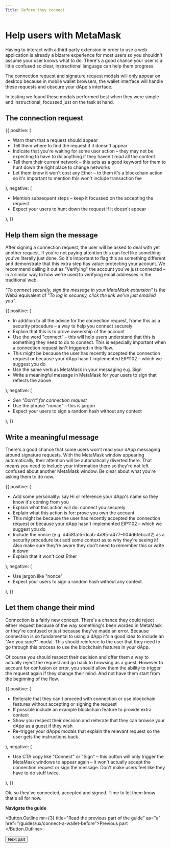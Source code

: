 ```yaml
---
Title: Before they connect
---
```



# Help users with MetaMask

Having to interact with a third party extension in order to use a web application is already a bizarre experience for most users so you shouldn't assume your user knows what to do. There's a good chance your user is a little confused so clear, instructional language can help them progress.

The connection request and signature request modals will only appear on desktop because in mobile wallet browsers, the wallet interface will handle these requests and obscure your dApp's interface.

In testing we found these modals performed best when they were simple and instructional, focussed just on the task at hand.

## The connection request

<DoDont>
  {{
    positive: (
      <Text>
      <ul>
      <li>Warn them that a request should appear</li>
        <li>Tell them where to find the request if it doesn't appear</li>
        <li>Indicate that you're waiting for some user action – they may not be expecting to have to do anything if they haven't read all the content
</li>
        <li>Tell them their current network – this acts as a good keyword for them to hunt down the right place to change networks</li>
      <li>Let them know it won't cost any Ether – to them it's a blockchain action so it's important to mention this won't include transaction fee</li>
      </ul>
      </Text>
    ),
    negative: (
    <Text>
    <ul>
    <li>Mention subsequent steps – keep it focussed on the accepting the request</li>
    <li>Expect your users to hunt down the request if it doesn't appear</li>
    </ul>
    </Text>
    ),
  }}
</DoDont>

## Help them sign the message

After signing a connection request, the user will be asked to deal with yet another request. If you're not paying attention this can feel like something you've literally just done. So it's important to flag this as something different and demonstrate that this extra step has value: protecting your account. We recommend calling it out as "Verifying" the account you've just connected – in a similar way to how we're used to verifying email addresses in the traditional web.

*"To connect securely, sign the message in your MetaMask extension"* is the Web3 equivalent of *"To log in securely, click the link we've just emailed you".*

<DoDont>
  {{
    positive: (
      <Text>
      <ul>
      <li>In addition to all the advice for the connection request, frame this as a security procedure – a way to help you connect securely</li>
        <li>Explain that this is to prove ownership of the account</li>
        <li>Use the word "connect" – this will help users understand that this is something they need to do to connect. This is especially important when a connection request isn't triggered in this flow.
</li>
        <li>This might be because the user has recently accepted the connection request or because your dApp hasn't implemented <Link href="https://medium.com/metamask/eip-1102-preparing-your-dapp-5027b2c9ed76"
  target="_blank"
  title="Read about EIP1102 on Medium">EIP1102</Link> – which we suggest you do</li>
      <li>Use the same verb as MetaMask in your messaging e.g. Sign</li>
      <li>Write a meaningful message in MetaMask for your users to sign that reflects the above</li>
      </ul>
      </Text>
    ),
    negative: (
    <Text>
    <ul>
    <li><em>See "Don't" for connection request</em></li>
    <li>Use the phrase "nonce" – this is jargon</li>
    <li>Expect your users to sign a random hash without any context</li>
    </ul>
    </Text>
    ),
  }}
</DoDont>

## Write a meaningful message

There's a good chance that some users won't read your dApp messaging around signature requests. With the MetaMask window appearing automatically, their attention will be automatically diverted there. That means you need to include your information there so they're not left confused about another MetaMask window. Be clear about what you're asking them to do now.

<DoDont>
  {{
    positive: (
      <Text>
      <ul>
      <li>Add some personality: say Hi or reference your dApp's name so they know it's coming from you</li>
        <li>Explain what this action will do: connect you securely</li>
        <li>Explain what this action is for: prove you own the account</li>
        <li>This might be because the user has recently accepted the connection request or because your dApp hasn't implemented <Link href="https://medium.com/metamask/eip-1102-preparing-your-dapp-5027b2c9ed76"
  target="_blank"
  title="Read about EIP1102 on Medium">EIP1102</Link> – which we suggest you do</li>
      <li>Include the nonce (e.g. d458fa15-dcab-4d85-a477–004d6febca12) as a security procedure but add some context as to why they're seeing it! Also make sure they're aware they don't need to remember this or write it down</li>
      <li>Explain that it won't cost Ether</li>
      </ul>
      </Text>
    ),
    negative: (
    <Text>
    <ul>
    <li>Use jargon like "nonce"</li>
    <li>Expect your users to sign a random hash without any context</li>
    </ul>
    </Text>
    ),
  }}
</DoDont>

## Let them change their mind

Connection is a fairly new concept. There's a chance they could reject either request because of the way something's been worded in MetaMask or they're confused or just because they've made an error. Because connection is so fundamental to using a dApp it's a good idea to include an "Are you sure?" modal. This should reinforce to the user that they need to go through this process to use the blockchain features in your dApp.

Of course you should respect their decision and offer them a way to actually reject the request and go back to browsing as a guest. However to account for confusion or error, you should allow them the ability to trigger the request again if they change their mind. And not have them start from the beginning of the flow.

<DoDont>
  {{
    positive: (
      <Text>
      <ul>
      <li>Reiterate that they can't proceed with connection or use blockchain features without accepting or signing the request</li>
        <li>If possible include an example blockchain feature to provide extra context</li>
        <li>Show you respect their decision and reiterate that they can browse your dApp as a guest if they wish</li>
        <li>Re-trigger your dApps modals that explain the relevant request so the user gets the instructions back</li>
      </ul>
      </Text>
    ),
    negative: (
    <Text>
    <ul>
    <li>Use CTA copy like "Connect" or "Sign" – this button will only trigger the MetaMask windows to appear again – it won't actually accept the connection request or sign the message. Don't make users feel like they have to do stuff twice.</li>
    </ul>
    </Text>
    ),
  }}
</DoDont>

Ok, so they've connected, accepted and signed. Time to let them know that's all for now.

**Navigate the guide**


<Button.Outline
  mr={3}
  title="Read the previous part of the guide"
  as="a"
  href="/guides/ux/connect-a-wallet-before">Previous part
</Button.Outline>

<Button
  mx={3}
  title="Read the next part of the guide"
  as="a"
  href="/guides/ux/connect-a-wallet-success">Next part
</Button>
